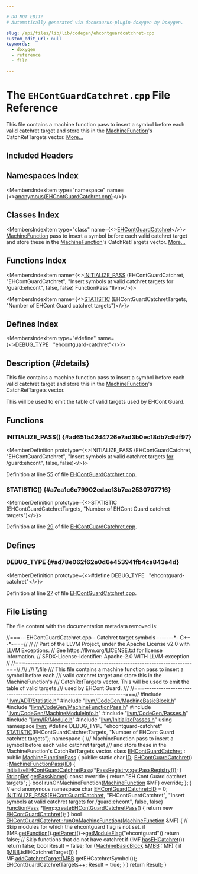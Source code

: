 ```yaml
---

# DO NOT EDIT!
# Automatically generated via docusaurus-plugin-doxygen by Doxygen.

slug: /api/files/lib/lib/codegen/ehcontguardcatchret-cpp
custom_edit_url: null
keywords:
  - doxygen
  - reference
  - file

---
```





# The `EHContGuardCatchret.cpp` File Reference

<DoxygenPage pluginConfig={pluginConfig}>

This file contains a machine function pass to insert a symbol before each valid catchret target and store this in the <a href="/docs/api/classes/llvm/machinefunction">MachineFunction</a>&#39;s CatchRetTargets vector. <a href="#details">More...</a>

## Included Headers

<IncludesList>
<IncludesListItem
  filePath="llvm/ADT/Statistic.h"
  permalink="/docs/api/files/include/include/llvm/include/llvm/adt/statistic-h"
  isLocal="true" />
<IncludesListItem
  filePath="llvm/CodeGen/MachineBasicBlock.h"
  permalink="/docs/api/files/include/include/llvm/include/llvm/codegen/machinebasicblock-h"
  isLocal="true" />
<IncludesListItem
  filePath="llvm/CodeGen/MachineFunctionPass.h"
  permalink="/docs/api/files/include/include/llvm/include/llvm/codegen/machinefunctionpass-h"
  isLocal="true" />
<IncludesListItem
  filePath="llvm/CodeGen/MachineModuleInfo.h"
  permalink="/docs/api/files/include/include/llvm/include/llvm/codegen/machinemoduleinfo-h"
  isLocal="true" />
<IncludesListItem
  filePath="llvm/CodeGen/Passes.h"
  permalink="/docs/api/files/include/include/llvm/include/llvm/codegen/passes-h"
  isLocal="true" />
<IncludesListItem
  filePath="llvm/IR/Module.h"
  permalink="/docs/api/files/include/include/llvm/include/llvm/ir/module-h"
  isLocal="true" />
<IncludesListItem
  filePath="llvm/InitializePasses.h"
  permalink="/docs/api/files/include/include/llvm/initializepasses-h"
  isLocal="true" />
</IncludesList>

## Namespaces Index

<MembersIndex>

<MembersIndexItem
  type="namespace"
  name={<><a href="/docs/api/namespaces/anonymous-ehcontguardcatchret-cpp-">anonymous&#123;EHContGuardCatchret.cpp&#125;</a></>}>
</MembersIndexItem>

</MembersIndex>

## Classes Index

<MembersIndex>

<MembersIndexItem
  type="class"
  name={<><a href="/docs/api/classes/anonymous-namespace-ehcontguardcatchret-cpp-/ehcontguardcatchret">EHContGuardCatchret</a></>}>
<a href="/docs/api/classes/llvm/machinefunction">MachineFunction</a> pass to insert a symbol before each valid catchret target and store these in the <a href="/docs/api/classes/llvm/machinefunction">MachineFunction</a>&#39;s CatchRetTargets vector. <a href="/docs/api/classes/anonymous-namespace-ehcontguardcatchret-cpp-/ehcontguardcatchret/#details">More...</a>
</MembersIndexItem>

</MembersIndex>

## Functions Index

<MembersIndex>

<MembersIndexItem
  name={<><a href="#ad651b42d4726e7ad3b0ec18db7c9df97">INITIALIZE&#95;PASS</a> (EHContGuardCatchret, &quot;EHContGuardCatchret&quot;, &quot;Insert symbols at valid catchret targets for /guard:ehcont&quot;, false, false) FunctionPass &#42;llvm</>}>
</MembersIndexItem>

<MembersIndexItem
  name={<><a href="#a7ea1c6c79902edacf3b7ca2530707716">STATISTIC</a> (EHContGuardCatchretTargets, &quot;Number of EHCont Guard catchret targets&quot;)</>}>
</MembersIndexItem>

</MembersIndex>

## Defines Index

<MembersIndex>

<MembersIndexItem
  type="#define"
  name={<><a href="#ad78e062f62e0d6e453941fb4ca843e4d">DEBUG&#95;TYPE</a>&nbsp;&nbsp;&nbsp;&quot;ehcontguard-catchret&quot;</>}>
</MembersIndexItem>

</MembersIndex>

## Description {#details}

This file contains a machine function pass to insert a symbol before each valid catchret target and store this in the <a href="/docs/api/classes/llvm/machinefunction">MachineFunction</a>&#39;s CatchRetTargets vector.

This will be used to emit the table of valid targets used by EHCont Guard.

<SectionDefinition>

## Functions

### INITIALIZE&#95;PASS() {#ad651b42d4726e7ad3b0ec18db7c9df97}

<MemberDefinition
  prototype={<>INITIALIZE&#95;PASS (EHContGuardCatchret, &quot;EHContGuardCatchret&quot;, &quot;Insert symbols at valid catchret targets <a href="/docs/api/files/lib/lib/target/lib/target/aarch64/aarch64expandpseudoinsts-cpp/#a4cfc8b177e8521a4b496ae2edff6244f">for</a> /guard:ehcont&quot;, false, false)</>}>

Definition at line <a href="#l00055">55</a> of file <a href="/docs/api/files/lib/lib/codegen/ehcontguardcatchret-cpp">EHContGuardCatchret.cpp</a>.
</MemberDefinition>

### STATISTIC() {#a7ea1c6c79902edacf3b7ca2530707716}

<MemberDefinition
  prototype={<>STATISTIC (EHContGuardCatchretTargets, &quot;Number of EHCont Guard catchret targets&quot;)</>}>

Definition at line <a href="#l00029">29</a> of file <a href="/docs/api/files/lib/lib/codegen/ehcontguardcatchret-cpp">EHContGuardCatchret.cpp</a>.
</MemberDefinition>

</SectionDefinition>

<SectionDefinition>

## Defines

### DEBUG&#95;TYPE {#ad78e062f62e0d6e453941fb4ca843e4d}

<MemberDefinition
  prototype={<>#define DEBUG&#95;TYPE&nbsp;&nbsp;&nbsp;&quot;ehcontguard-catchret&quot;</>}>

Definition at line <a href="#l00027">27</a> of file <a href="/docs/api/files/lib/lib/codegen/ehcontguardcatchret-cpp">EHContGuardCatchret.cpp</a>.
</MemberDefinition>

</SectionDefinition>

## File Listing

The file content with the documentation metadata removed is:

<ProgramListing>

<Link id="l00001" /><CodeLine lineNumber="1"><Highlight kind="comment">//===-- EHContGuardCatchret.cpp - Catchret target symbols -------&#42;- C++ -&#42;-===//</Highlight><Highlight kind="normal"></Highlight></CodeLine>
<Link id="l00002" /><CodeLine lineNumber="2"><Highlight kind="normal"></Highlight><Highlight kind="comment">//</Highlight><Highlight kind="normal"></Highlight></CodeLine>
<Link id="l00003" /><CodeLine lineNumber="3"><Highlight kind="normal"></Highlight><Highlight kind="comment">// Part of the LLVM Project, under the Apache License v2.0 with LLVM Exceptions.</Highlight><Highlight kind="normal"></Highlight></CodeLine>
<Link id="l00004" /><CodeLine lineNumber="4"><Highlight kind="normal"></Highlight><Highlight kind="comment">// See https://llvm.org/LICENSE.txt for license information.</Highlight><Highlight kind="normal"></Highlight></CodeLine>
<Link id="l00005" /><CodeLine lineNumber="5"><Highlight kind="normal"></Highlight><Highlight kind="comment">// SPDX-License-Identifier: Apache-2.0 WITH LLVM-exception</Highlight><Highlight kind="normal"></Highlight></CodeLine>
<Link id="l00006" /><CodeLine lineNumber="6"><Highlight kind="normal"></Highlight><Highlight kind="comment">//</Highlight><Highlight kind="normal"></Highlight></CodeLine>
<Link id="l00007" /><CodeLine lineNumber="7"><Highlight kind="normal"></Highlight><Highlight kind="comment">//===----------------------------------------------------------------------===//</Highlight><Highlight kind="comment"></Highlight></CodeLine>
<Link id="l00008" /><CodeLine lineNumber="8"><Highlight kind="comment">///</Highlight></CodeLine>
<Link id="l00009" /><CodeLine lineNumber="9"><Highlight kind="comment">/// \\file</Highlight></CodeLine>
<Link id="l00010" /><CodeLine lineNumber="10"><Highlight kind="comment">/// This file contains a machine function pass to insert a symbol before each</Highlight></CodeLine>
<Link id="l00011" /><CodeLine lineNumber="11"><Highlight kind="comment">/// valid catchret target and store this in the MachineFunction&#39;s</Highlight></CodeLine>
<Link id="l00012" /><CodeLine lineNumber="12"><Highlight kind="comment">/// CatchRetTargets vector. This will be used to emit the table of valid targets</Highlight></CodeLine>
<Link id="l00013" /><CodeLine lineNumber="13"><Highlight kind="comment">/// used by EHCont Guard.</Highlight></CodeLine>
<Link id="l00014" /><CodeLine lineNumber="14"><Highlight kind="comment">///</Highlight><Highlight kind="normal"></Highlight></CodeLine>
<Link id="l00015" /><CodeLine lineNumber="15"><Highlight kind="normal"></Highlight><Highlight kind="comment">//===----------------------------------------------------------------------===//</Highlight><Highlight kind="normal"></Highlight></CodeLine>
<Link id="l00016" /><CodeLine lineNumber="16"><Highlight kind="normal"></Highlight></CodeLine>
<Link id="l00017" /><CodeLine lineNumber="17"><Highlight kind="normal"></Highlight><Highlight kind="preprocessor">#include &quot;<a href="/docs/api/files/include/include/llvm/include/llvm/adt/statistic-h">llvm/ADT/Statistic.h</a>&quot;</Highlight><Highlight kind="normal"></Highlight></CodeLine>
<Link id="l00018" /><CodeLine lineNumber="18"><Highlight kind="normal"></Highlight><Highlight kind="preprocessor">#include &quot;<a href="/docs/api/files/include/include/llvm/include/llvm/codegen/machinebasicblock-h">llvm/CodeGen/MachineBasicBlock.h</a>&quot;</Highlight><Highlight kind="normal"></Highlight></CodeLine>
<Link id="l00019" /><CodeLine lineNumber="19"><Highlight kind="normal"></Highlight><Highlight kind="preprocessor">#include &quot;<a href="/docs/api/files/include/include/llvm/include/llvm/codegen/machinefunctionpass-h">llvm/CodeGen/MachineFunctionPass.h</a>&quot;</Highlight><Highlight kind="normal"></Highlight></CodeLine>
<Link id="l00020" /><CodeLine lineNumber="20"><Highlight kind="normal"></Highlight><Highlight kind="preprocessor">#include &quot;<a href="/docs/api/files/include/include/llvm/include/llvm/codegen/machinemoduleinfo-h">llvm/CodeGen/MachineModuleInfo.h</a>&quot;</Highlight><Highlight kind="normal"></Highlight></CodeLine>
<Link id="l00021" /><CodeLine lineNumber="21"><Highlight kind="normal"></Highlight><Highlight kind="preprocessor">#include &quot;<a href="/docs/api/files/include/include/llvm/include/llvm/codegen/passes-h">llvm/CodeGen/Passes.h</a>&quot;</Highlight><Highlight kind="normal"></Highlight></CodeLine>
<Link id="l00022" /><CodeLine lineNumber="22"><Highlight kind="normal"></Highlight><Highlight kind="preprocessor">#include &quot;<a href="/docs/api/files/include/include/llvm/include/llvm/ir/module-h">llvm/IR/Module.h</a>&quot;</Highlight><Highlight kind="normal"></Highlight></CodeLine>
<Link id="l00023" /><CodeLine lineNumber="23"><Highlight kind="normal"></Highlight><Highlight kind="preprocessor">#include &quot;<a href="/docs/api/files/include/include/llvm/initializepasses-h">llvm/InitializePasses.h</a>&quot;</Highlight><Highlight kind="normal"></Highlight></CodeLine>
<Link id="l00024" /><CodeLine lineNumber="24"><Highlight kind="normal"></Highlight></CodeLine>
<Link id="l00025" /><CodeLine lineNumber="25"><Highlight kind="normal"></Highlight><Highlight kind="keyword">using namespace </Highlight><Highlight kind="normal"><a href="/docs/api/namespaces/llvm">llvm</a>;</Highlight></CodeLine>
<Link id="l00026" /><CodeLine lineNumber="26"><Highlight kind="normal"></Highlight></CodeLine>
<Link id="l00027" /><CodeLine lineNumber="27" lineLink="#ad78e062f62e0d6e453941fb4ca843e4d"><Highlight kind="normal"></Highlight><Highlight kind="preprocessor">#define DEBUG&#95;TYPE &quot;ehcontguard-catchret&quot;</Highlight><Highlight kind="normal"></Highlight></CodeLine>
<Link id="l00028" /><CodeLine lineNumber="28"><Highlight kind="normal"></Highlight></CodeLine>
<Link id="l00029" /><CodeLine lineNumber="29" lineLink="#a7ea1c6c79902edacf3b7ca2530707716"><Highlight kind="normal"><a href="/docs/api/files/include/include/llvm/include/llvm/adt/statistic-h/#ad6117415b93e5675d5a6c8e1855b3b2f">STATISTIC</a>(EHContGuardCatchretTargets,</Highlight></CodeLine>
<Link id="l00030" /><CodeLine lineNumber="30"><Highlight kind="normal">          </Highlight><Highlight kind="stringliteral">&quot;Number of EHCont Guard catchret targets&quot;</Highlight><Highlight kind="normal">);</Highlight></CodeLine>
<Link id="l00031" /><CodeLine lineNumber="31"><Highlight kind="normal"></Highlight></CodeLine>
<Link id="l00032" /><CodeLine lineNumber="32" lineLink="/docs/api/namespaces/anonymous-ehcontguardcatchret-cpp-"><Highlight kind="normal"></Highlight><Highlight kind="keyword">namespace </Highlight><Highlight kind="normal">&#123;</Highlight></CodeLine>
<Link id="l00033" /><CodeLine lineNumber="33"><Highlight kind="normal"></Highlight><Highlight kind="comment"></Highlight></CodeLine>
<Link id="l00034" /><CodeLine lineNumber="34"><Highlight kind="comment">/// MachineFunction pass to insert a symbol before each valid catchret target</Highlight></CodeLine>
<Link id="l00035" /><CodeLine lineNumber="35"><Highlight kind="comment">/// and store these in the MachineFunction&#39;s CatchRetTargets vector.</Highlight><Highlight kind="normal"></Highlight></CodeLine>
<Link id="l00036" /><CodeLine lineNumber="36" lineLink="/docs/api/classes/anonymous-namespace-ehcontguardcatchret-cpp-/ehcontguardcatchret"><Highlight kind="normal"></Highlight><Highlight kind="keyword">class </Highlight><Highlight kind="normal"><a href="/docs/api/classes/anonymous-namespace-ehcontguardcatchret-cpp-/ehcontguardcatchret/#a9034bc1de2ad8853e93752e4d2a2efd2">EHContGuardCatchret</a> : </Highlight><Highlight kind="keyword">public</Highlight><Highlight kind="normal"> <a href="/docs/api/classes/llvm/machinefunctionpass/#a29c81d2386f4a727c6d33413807530c8">MachineFunctionPass</a> &#123;</Highlight></CodeLine>
<Link id="l00037" /><CodeLine lineNumber="37"><Highlight kind="normal"></Highlight><Highlight kind="keyword">public</Highlight><Highlight kind="normal">:</Highlight></CodeLine>
<Link id="l00038" /><CodeLine lineNumber="38" lineLink="/docs/api/classes/anonymous-namespace-ehcontguardcatchret-cpp-/ehcontguardcatchret/#a2311ff0f000bb8cecc0254f4cb8bf82d"><Highlight kind="normal">  </Highlight><Highlight kind="keyword">static</Highlight><Highlight kind="normal"> </Highlight><Highlight kind="keywordtype">char</Highlight><Highlight kind="normal"> <a href="/docs/api/classes/anonymous-namespace-ehcontguardcatchret-cpp-/ehcontguardcatchret/#a2311ff0f000bb8cecc0254f4cb8bf82d">ID</a>;</Highlight></CodeLine>
<Link id="l00039" /><CodeLine lineNumber="39"><Highlight kind="normal"></Highlight></CodeLine>
<Link id="l00040" /><CodeLine lineNumber="40" lineLink="/docs/api/classes/anonymous-namespace-ehcontguardcatchret-cpp-/ehcontguardcatchret/#a9034bc1de2ad8853e93752e4d2a2efd2"><Highlight kind="normal">  <a href="/docs/api/classes/anonymous-namespace-ehcontguardcatchret-cpp-/ehcontguardcatchret/#a9034bc1de2ad8853e93752e4d2a2efd2">EHContGuardCatchret</a>() : <a href="/docs/api/classes/llvm/machinefunctionpass/#a29c81d2386f4a727c6d33413807530c8">MachineFunctionPass</a>(<a href="/docs/api/classes/anonymous-namespace-ehcontguardcatchret-cpp-/ehcontguardcatchret/#a2311ff0f000bb8cecc0254f4cb8bf82d">ID</a>) &#123;</Highlight></CodeLine>
<Link id="l00041" /><CodeLine lineNumber="41"><Highlight kind="normal">    <a href="/docs/api/namespaces/llvm/#abdbb6de4f3950f9bb5276d289aa46bd4">initializeEHContGuardCatchretPass</a>(&#42;<a href="/docs/api/classes/llvm/passregistry/#a05a729900b76c89e808c6c3094921b2f">PassRegistry::getPassRegistry</a>());</Highlight></CodeLine>
<Link id="l00042" /><CodeLine lineNumber="42"><Highlight kind="normal">  &#125;</Highlight></CodeLine>
<Link id="l00043" /><CodeLine lineNumber="43"><Highlight kind="normal"></Highlight></CodeLine>
<Link id="l00044" /><CodeLine lineNumber="44" lineLink="/docs/api/classes/anonymous-namespace-ehcontguardcatchret-cpp-/ehcontguardcatchret/#ab871d368fb0eabda84d54ecf435e95b7"><Highlight kind="normal">  <a href="/docs/api/classes/llvm/stringref">StringRef</a> <a href="/docs/api/classes/anonymous-namespace-ehcontguardcatchret-cpp-/ehcontguardcatchret/#ab871d368fb0eabda84d54ecf435e95b7">getPassName</a>()</Highlight><Highlight kind="keyword"> const override </Highlight><Highlight kind="normal">&#123;</Highlight></CodeLine>
<Link id="l00045" /><CodeLine lineNumber="45"><Highlight kind="normal">    </Highlight><Highlight kind="keywordflow">return</Highlight><Highlight kind="normal"> </Highlight><Highlight kind="stringliteral">&quot;EH Cont Guard catchret targets&quot;</Highlight><Highlight kind="normal">;</Highlight></CodeLine>
<Link id="l00046" /><CodeLine lineNumber="46"><Highlight kind="normal">  &#125;</Highlight></CodeLine>
<Link id="l00047" /><CodeLine lineNumber="47"><Highlight kind="normal"></Highlight></CodeLine>
<Link id="l00048" /><CodeLine lineNumber="48"><Highlight kind="normal">  </Highlight><Highlight kind="keywordtype">bool</Highlight><Highlight kind="normal"> runOnMachineFunction(<a href="/docs/api/classes/llvm/machinefunction">MachineFunction</a> &amp;MF) </Highlight><Highlight kind="keyword">override</Highlight><Highlight kind="normal">;</Highlight></CodeLine>
<Link id="l00049" /><CodeLine lineNumber="49"><Highlight kind="normal">&#125;;</Highlight></CodeLine>
<Link id="l00050" /><CodeLine lineNumber="50"><Highlight kind="normal"></Highlight></CodeLine>
<Link id="l00051" /><CodeLine lineNumber="51"><Highlight kind="normal">&#125; </Highlight><Highlight kind="comment">// end anonymous namespace</Highlight><Highlight kind="normal"></Highlight></CodeLine>
<Link id="l00052" /><CodeLine lineNumber="52"><Highlight kind="normal"></Highlight></CodeLine>
<Link id="l00053" /><CodeLine lineNumber="53"><Highlight kind="normal"></Highlight><Highlight kind="keywordtype">char</Highlight><Highlight kind="normal"> <a href="/docs/api/classes/anonymous-namespace-ehcontguardcatchret-cpp-/ehcontguardcatchret/#a2311ff0f000bb8cecc0254f4cb8bf82d">EHContGuardCatchret::ID</a> = 0;</Highlight></CodeLine>
<Link id="l00054" /><CodeLine lineNumber="54"><Highlight kind="normal"></Highlight></CodeLine>
<Link id="l00055" /><CodeLine lineNumber="55" lineLink="#ad651b42d4726e7ad3b0ec18db7c9df97"><Highlight kind="normal"><a href="/docs/api/files/include/include/llvm/passsupport-h/#af807c9595d50b45c0008924c4679c85c">INITIALIZE&#95;PASS</a>(<a href="/docs/api/classes/anonymous-namespace-ehcontguardcatchret-cpp-/ehcontguardcatchret/#a9034bc1de2ad8853e93752e4d2a2efd2">EHContGuardCatchret</a>, </Highlight><Highlight kind="stringliteral">&quot;EHContGuardCatchret&quot;</Highlight><Highlight kind="normal">,</Highlight></CodeLine>
<Link id="l00056" /><CodeLine lineNumber="56"><Highlight kind="normal">                </Highlight><Highlight kind="stringliteral">&quot;Insert symbols at valid catchret targets for /guard:ehcont&quot;</Highlight><Highlight kind="normal">,</Highlight></CodeLine>
<Link id="l00057" /><CodeLine lineNumber="57"><Highlight kind="normal">                </Highlight><Highlight kind="keyword">false</Highlight><Highlight kind="normal">, </Highlight><Highlight kind="keyword">false</Highlight><Highlight kind="normal">)</Highlight></CodeLine>
<Link id="l00058" /><CodeLine lineNumber="58"><Highlight kind="normal"><a href="/docs/api/classes/llvm/functionpass">FunctionPass</a> &#42;<a href="/docs/api/namespaces/llvm">llvm</a>::<a href="/docs/api/namespaces/llvm/#ae0ddc4f9737f32e48735c72aa4f04fe1">createEHContGuardCatchretPass</a>() &#123;</Highlight></CodeLine>
<Link id="l00059" /><CodeLine lineNumber="59"><Highlight kind="normal">  </Highlight><Highlight kind="keywordflow">return</Highlight><Highlight kind="normal"> </Highlight><Highlight kind="keyword">new</Highlight><Highlight kind="normal"> <a href="/docs/api/classes/anonymous-namespace-ehcontguardcatchret-cpp-/ehcontguardcatchret/#a9034bc1de2ad8853e93752e4d2a2efd2">EHContGuardCatchret</a>();</Highlight></CodeLine>
<Link id="l00060" /><CodeLine lineNumber="60"><Highlight kind="normal">&#125;</Highlight></CodeLine>
<Link id="l00061" /><CodeLine lineNumber="61"><Highlight kind="normal"></Highlight></CodeLine>
<Link id="l00062" /><CodeLine lineNumber="62" lineLink="/docs/api/classes/anonymous-namespace-ehcontguardcatchret-cpp-/ehcontguardcatchret/#a6340bc98382b1dce1a1e8648fd72732b"><Highlight kind="normal"></Highlight><Highlight kind="keywordtype">bool</Highlight><Highlight kind="normal"> <a href="/docs/api/classes/anonymous-namespace-ehcontguardcatchret-cpp-/ehcontguardcatchret/#a6340bc98382b1dce1a1e8648fd72732b">EHContGuardCatchret::runOnMachineFunction</a>(<a href="/docs/api/classes/llvm/machinefunction">MachineFunction</a> &amp;MF) &#123;</Highlight></CodeLine>
<Link id="l00063" /><CodeLine lineNumber="63"><Highlight kind="normal"></Highlight></CodeLine>
<Link id="l00064" /><CodeLine lineNumber="64"><Highlight kind="normal">  </Highlight><Highlight kind="comment">// Skip modules for which the ehcontguard flag is not set.</Highlight><Highlight kind="normal"></Highlight></CodeLine>
<Link id="l00065" /><CodeLine lineNumber="65"><Highlight kind="normal">  </Highlight><Highlight kind="keywordflow">if</Highlight><Highlight kind="normal"> (!MF.<a href="/docs/api/classes/llvm/machinefunction/#a977ddce262de45c645be23d951066351">getFunction</a>().<a href="/docs/api/classes/llvm/globalvalue/#a739b30c811f1eece61b05320ddf44e5b">getParent</a>()-&gt;<a href="/docs/api/classes/llvm/module/#afe43fb9222955bdceb316e851056f516">getModuleFlag</a>(</Highlight><Highlight kind="stringliteral">&quot;ehcontguard&quot;</Highlight><Highlight kind="normal">))</Highlight></CodeLine>
<Link id="l00066" /><CodeLine lineNumber="66"><Highlight kind="normal">    </Highlight><Highlight kind="keywordflow">return</Highlight><Highlight kind="normal"> </Highlight><Highlight kind="keyword">false</Highlight><Highlight kind="normal">;</Highlight></CodeLine>
<Link id="l00067" /><CodeLine lineNumber="67"><Highlight kind="normal"></Highlight></CodeLine>
<Link id="l00068" /><CodeLine lineNumber="68"><Highlight kind="normal">  </Highlight><Highlight kind="comment">// Skip functions that do not have catchret</Highlight><Highlight kind="normal"></Highlight></CodeLine>
<Link id="l00069" /><CodeLine lineNumber="69"><Highlight kind="normal">  </Highlight><Highlight kind="keywordflow">if</Highlight><Highlight kind="normal"> (!MF.<a href="/docs/api/classes/llvm/machinefunction/#a41bb88fc40dae7727e4074a000092415">hasEHCatchret</a>())</Highlight></CodeLine>
<Link id="l00070" /><CodeLine lineNumber="70"><Highlight kind="normal">    </Highlight><Highlight kind="keywordflow">return</Highlight><Highlight kind="normal"> </Highlight><Highlight kind="keyword">false</Highlight><Highlight kind="normal">;</Highlight></CodeLine>
<Link id="l00071" /><CodeLine lineNumber="71"><Highlight kind="normal"></Highlight></CodeLine>
<Link id="l00072" /><CodeLine lineNumber="72"><Highlight kind="normal">  </Highlight><Highlight kind="keywordtype">bool</Highlight><Highlight kind="normal"> Result = </Highlight><Highlight kind="keyword">false</Highlight><Highlight kind="normal">;</Highlight></CodeLine>
<Link id="l00073" /><CodeLine lineNumber="73"><Highlight kind="normal"></Highlight></CodeLine>
<Link id="l00074" /><CodeLine lineNumber="74"><Highlight kind="normal">  </Highlight><Highlight kind="keywordflow">for</Highlight><Highlight kind="normal"> (<a href="/docs/api/classes/llvm/machinebasicblock">MachineBasicBlock</a> &amp;<a href="/docs/api/files/lib/lib/target/lib/target/arm/armslshardening-cpp/#a5958512eae2979bd2eb383977996a600">MBB</a> : MF) &#123;</Highlight></CodeLine>
<Link id="l00075" /><CodeLine lineNumber="75"><Highlight kind="normal">    </Highlight><Highlight kind="keywordflow">if</Highlight><Highlight kind="normal"> (<a href="/docs/api/files/lib/lib/target/lib/target/arm/armslshardening-cpp/#a5958512eae2979bd2eb383977996a600">MBB</a>.isEHCatchretTarget()) &#123;</Highlight></CodeLine>
<Link id="l00076" /><CodeLine lineNumber="76"><Highlight kind="normal">      MF.<a href="/docs/api/classes/llvm/machinefunction/#a8dc076d215d5e00a1fd4f33982728961">addCatchretTarget</a>(<a href="/docs/api/files/lib/lib/target/lib/target/arm/armslshardening-cpp/#a5958512eae2979bd2eb383977996a600">MBB</a>.getEHCatchretSymbol());</Highlight></CodeLine>
<Link id="l00077" /><CodeLine lineNumber="77"><Highlight kind="normal">      EHContGuardCatchretTargets++;</Highlight></CodeLine>
<Link id="l00078" /><CodeLine lineNumber="78"><Highlight kind="normal">      Result = </Highlight><Highlight kind="keyword">true</Highlight><Highlight kind="normal">;</Highlight></CodeLine>
<Link id="l00079" /><CodeLine lineNumber="79"><Highlight kind="normal">    &#125;</Highlight></CodeLine>
<Link id="l00080" /><CodeLine lineNumber="80"><Highlight kind="normal">  &#125;</Highlight></CodeLine>
<Link id="l00081" /><CodeLine lineNumber="81"><Highlight kind="normal"></Highlight></CodeLine>
<Link id="l00082" /><CodeLine lineNumber="82"><Highlight kind="normal">  </Highlight><Highlight kind="keywordflow">return</Highlight><Highlight kind="normal"> Result;</Highlight></CodeLine>
<Link id="l00083" /><CodeLine lineNumber="83"><Highlight kind="normal">&#125;</Highlight></CodeLine>

</ProgramListing>

</DoxygenPage>
